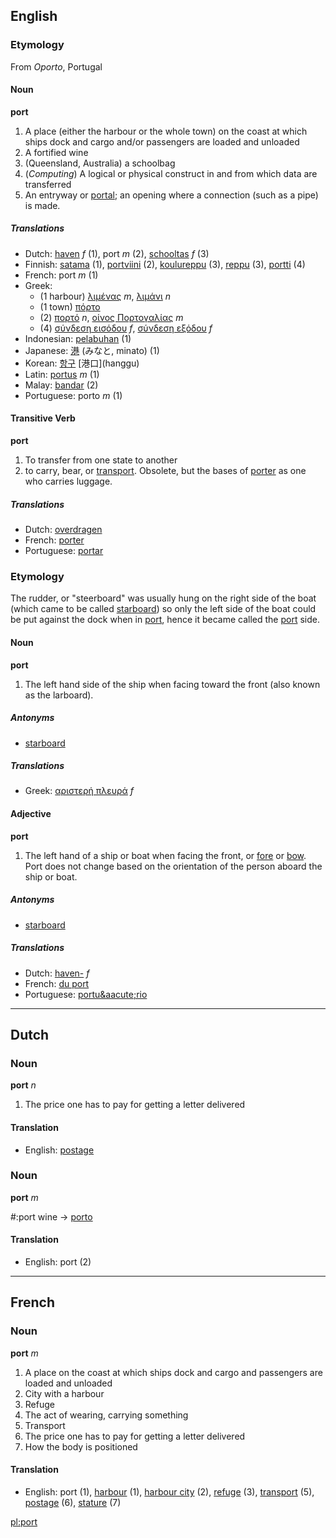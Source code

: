 ==English==
===Etymology===
From ''Oporto'', Portugal

====Noun====
'''port'''

#A place (either the harbour or the whole town) on the coast at which ships dock and cargo and/or passengers are loaded and unloaded
#A fortified wine
#(Queensland, Australia) a schoolbag
#(''Computing'') A logical or physical construct in and from which data are transferred
#An entryway or [[portal]]; an opening where a connection (such as a pipe) is made.

=====Translations=====
*Dutch: [[haven]] ''f'' (1), port ''m'' (2), [[schooltas]] ''f'' (3)
*Finnish: [[satama]] (1), [[portviini]] (2), [[koulureppu]] (3), [[reppu]] (3), [[portti]] (4)
*French: port ''m'' (1)
*Greek:
**(1 harbour) [[λιμένας]] ''m'', [[λιμάνι]] ''n''
**(1 town) [[πόρτο]]<!-- seen with ''f'' and ''n'' articles -->
**(2) [[πορτό]] ''n'', [[οίνος Πορτογαλίας]] ''m''
**(4) [[σύνδεση εισόδου]] ''f'', [[σύνδεση εξόδου]] ''f''
*Indonesian: [[labuh|pelabuhan]] (1)
*Japanese: [[港]] (みなと, minato) (1)
*Korean: [[항구]] [港口](hanggu)
*Latin: [[portus]] ''m'' (1)
*Malay: [[bandar]] (2)
*Portuguese: porto ''m'' (1)

====Transitive Verb====
'''port'''

#To transfer from one state to another
# to carry, bear, or [[transport]].  Obsolete, but the bases of [[porter]] as one who carries luggage.

=====Translations=====
*Dutch: [[overdragen]]
*French: [[porter]]
*Portuguese: [[portar]]

===Etymology===
The rudder, or "steerboard" was usually hung on the right side of the boat (which came to be called [[starboard]]) so only the left side of the boat could be put against the dock when in [[port]], hence it became called the [[port]] side.

====Noun====
'''port'''

#The left hand side of the ship when facing toward the front (also known as the larboard).

=====Antonyms=====
*[[starboard]]

=====Translations=====
*Greek: [[αριστερή πλευρά]] ''f''

====Adjective====
'''port'''

#The left hand of a ship or boat when facing the front, or [[fore]] or [[bow]]. Port does not change based on the orientation of the person aboard the ship or boat.

=====Antonyms=====
*[[starboard]]

=====Translations=====
*Dutch: [[haven-]] ''f''
*French: [[du port]]
*Portuguese: [[portu&aacute;rio]]

----

==Dutch==
===Noun===
'''port''' ''n''

#The price one has to pay for getting a letter delivered

====Translation====
*English: [[postage]]

===Noun===
'''port''' ''m''

#:port wine -> [[porto]]

====Translation====
*English: port (2)

----
==French==

===Noun===
'''port''' ''m''

#A place on the coast at which ships dock and cargo and passengers are loaded and unloaded
#City with a harbour
#Refuge
#The act of wearing, carrying something
#Transport
#The price one has to pay for getting a letter delivered
#How the body is positioned

====Translation====

*English: port (1), [[harbour]] (1), [[harbour city]] (2), [[refuge]] (3), [[transport]] (5), [[postage]] (6), [[stature]] (7)

[[pl:port]]